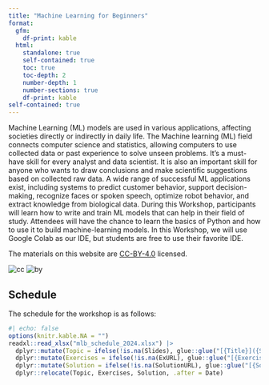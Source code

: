 ```yaml
---
title: "Machine Learning for Beginners"
format: 
  gfm:
    df-print: kable
  html:
    standalone: true
    self-contained: true
    toc: true
    toc-depth: 2
    number-depth: 1
    number-sections: true
    df-print: kable
self-contained: true
---
```


Machine Learning (ML) models are used in various applications, affecting societies directly or indirectly in daily life. The Machine learning (ML) field connects computer science and statistics, allowing computers to use collected data or past experience to solve unseen problems. It’s a must-have skill for every analyst and data scientist. It is also an important skill for anyone who wants to draw conclusions and make scientific suggestions based on collected raw data. A wide range of successful ML applications exist, including systems to predict customer behavior, support decision-making, recognize faces or spoken speech, optimize robot behavior, and extract knowledge from biological data. During this Workshop, participants will learn how to write and train ML models that can help in their field of study. Attendees will have the chance to learn the basics of Python and how to use it to build machine-learning models. In this Workshop, we will use Google Colab as our IDE, but students are free to use their favorite IDE.

The materials on this website are [CC-BY-4.0](https://creativecommons.org/licenses/by/4.0/) licensed.

![cc](https://mirrors.creativecommons.org/presskit/icons/cc.svg) ![by](https://mirrors.creativecommons.org/presskit/icons/by.svg)


## Schedule

The schedule for the workshop is as follows:

```r
#| echo: false
options(knitr.kable.NA = "")
readxl::read_xlsx("mlb_schedule_2024.xlsx") |> 
  dplyr::mutate(Topic = ifelse(!is.na(Slides), glue::glue("[{Title}]({Slides})"), Title), .keep = "unused") |> 
  dplyr::mutate(Exercises = ifelse(!is.na(ExURL), glue::glue("[{Exercises}]({ExURL})"), Exercises), .keep = "unused") |> 
  dplyr::mutate(Solution = ifelse(!is.na(SolutionURL), glue::glue("[{Solution}]({SolutionURL})"), Solution), .keep = "unused") |> 
  dplyr::relocate(Topic, Exercises, Solution, .after = Date)
```
